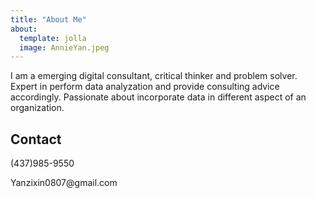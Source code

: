 ```yaml
---
title: "About Me"
about:
  template: jolla
  image: AnnieYan.jpeg
---
```


I am a emerging digital consultant, critical thinker and problem solver. Expert in perform data analyzation and provide consulting advice accordingly. Passionate about incorporate data in different aspect of an organization.


## Contact
(437)985-9550

Yanzixin0807@gmail.com


